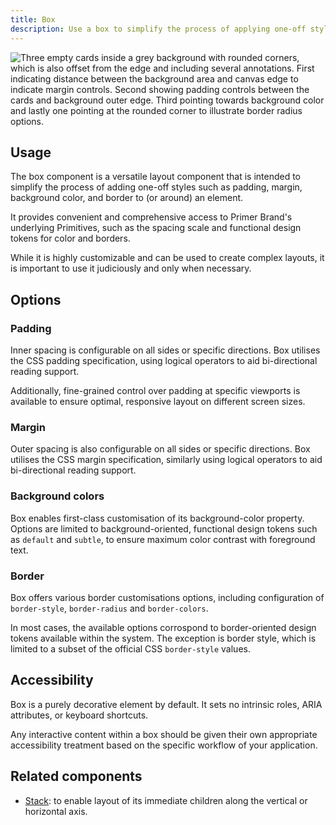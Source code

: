 ```yaml
---
title: Box
description: Use a box to simplify the process of applying one-off styles to an element
---
```



![Three empty cards inside a grey background with rounded corners, which is also offset from the edge and including several annotations. First indicating distance between the background area and canvas edge to indicate margin controls. Second showing padding controls between the cards and background outer edge. Third pointing towards background color and lastly one pointing at the rounded corner to illustrate border radius options.](https://github.com/primer/brand/assets/13340707/211be3c8-0f33-47ba-8236-9b19780d2a86)

## Usage

The box component is a versatile layout component that is intended to simplify the process of adding one-off styles such as padding, margin, background color, and border to (or around) an element.

It provides convenient and comprehensive access to Primer Brand's underlying Primitives, such as the spacing scale and functional design tokens for color and borders.

While it is highly customizable and can be used to create complex layouts, it is important to use it judiciously and only when necessary.

## Options

### Padding

Inner spacing is configurable on all sides or specific directions. Box utilises the CSS padding specification, using logical operators to aid bi-directional reading support.

Additionally, fine-grained control over padding at specific viewports is available to ensure optimal, responsive layout on different screen sizes.

### Margin

Outer spacing is also configurable on all sides or specific directions. Box utilises the CSS margin specification, similarly using logical operators to aid bi-directional reading support.

### Background colors

Box enables first-class customisation of its background-color property. Options are limited to background-oriented, functional design tokens such as `default` and `subtle`, to ensure maximum color contrast with foreground text.

### Border

Box offers various border customisations options, including configuration of `border-style`, `border-radius` and `border-colors`.

In most cases, the available options corrospond to border-oriented design tokens available within the system. The exception is border style, which is limited to a subset of the official CSS `border-style` values.

## Accessibility

Box is a purely decorative element by default. It sets no intrinsic roles, ARIA attributes, or keyboard shortcuts.

Any interactive content within a box should be given their own appropriate accessibility treatment based on the specific workflow of your application.

## Related components

- [Stack](/components/Stack): to enable layout of its immediate children along the vertical or horizontal axis.

